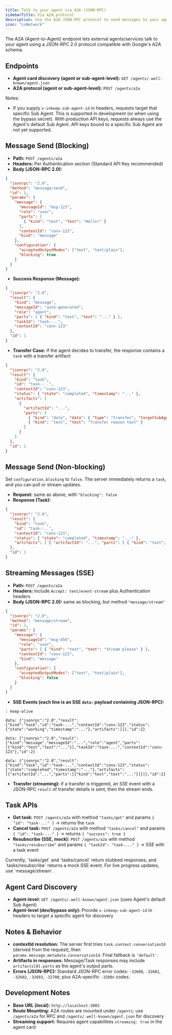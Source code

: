 ```yaml
---
title: Talk to your agent via A2A (JSON-RPC)
sidebarTitle: Via A2A protocol
description: Use the A2A JSON-RPC protocol to send messages to your agent and receive results, with optional streaming.
icon: "LuNetwork"
---
```


The A2A (Agent-to-Agent) endpoint lets external agents/services talk to your agent using a JSON-RPC 2.0 protocol compatible with Google's A2A schema.

<Snippet file="auth/RunApiAuthModes.mdx" />

## Endpoints

- **Agent card discovery (agent or sub-agent-level):** `GET /agents/.well-known/agent.json`
- **A2A protocol (agent or sub-agent-level):** `POST /agents/a2a`

Notes:
- If you supply `x-inkeep-sub-agent-id` in headers, requests target that specific Sub Agent. This is supported in development (or when using the bypass secret). With production API keys, requests always use the Agent's default Sub Agent. API keys bound to a specific Sub Agent are not yet supported.

## Message Send (Blocking)

- **Path:** `POST /agents/a2a`
- **Headers:** Per Authentication section (Standard API Key recommended)
- **Body (JSON-RPC 2.0):**

```json
{
  "jsonrpc": "2.0",
  "method": "message/send",
  "id": 1,
  "params": {
    "message": {
      "messageId": "msg-123",
      "role": "user",
      "parts": [
        { "kind": "text", "text": "Hello!" }
      ],
      "contextId": "conv-123",
      "kind": "message"
    },
    "configuration": {
      "acceptedOutputModes": ["text", "text/plain"],
      "blocking": true
    }
  }
}
```

- **Success Response (Message):**

```json
{
  "jsonrpc": "2.0",
  "result": {
    "kind": "message",
    "messageId": "auto-generated",
    "role": "agent",
    "parts": [ { "kind": "text", "text": "..." } ],
    "taskId": "task-...",
    "contextId": "conv-123"
  },
  "id": 1
}
```

- **Transfer Case:** if the agent decides to transfer, the response contains a `task` with a transfer artifact:

```json
{
  "jsonrpc": "2.0",
  "result": {
    "kind": "task",
    "id": "task-...",
    "contextId": "conv-123",
    "status": { "state": "completed", "timestamp": "..." },
    "artifacts": [
      {
        "artifactId": "...",
        "parts": [
          { "kind": "data", "data": { "type": "transfer", "targetSubAgentId": "other-agent-id" } },
          { "kind": "text", "text": "Transfer reason text" }
        ]
      }
    ]
  },
  "id": 1
}
```

## Message Send (Non-blocking)

Set `configuration.blocking` to `false`. The server immediately returns a `task`, and you can poll or stream updates.

- **Request:** same as above, with `"blocking": false`
- **Response (Task):**

```json
{
  "jsonrpc": "2.0",
  "result": {
    "kind": "task",
    "id": "task-...",
    "contextId": "conv-123",
    "status": { "state": "completed", "timestamp": "..." },
    "artifacts": [ { "artifactId": "...", "parts": [ { "kind": "text", "text": "..." } ] } ]
  },
  "id": 1
}
```

## Streaming Messages (SSE)

- **Path:** `POST /agents/a2a`
- **Headers:** include `Accept: text/event-stream` plus Authentication headers
- **Body (JSON-RPC 2.0):** same as blocking, but method `"message/stream"`

```json
{
  "jsonrpc": "2.0",
  "method": "message/stream",
  "id": 2,
  "params": {
    "message": {
      "messageId": "msg-456",
      "role": "user",
      "parts": [ { "kind": "text", "text": "Stream please" } ],
      "contextId": "conv-123",
      "kind": "message"
    },
    "configuration": {
      "acceptedOutputModes": ["text", "text/plain"],
      "blocking": false
    }
  }
}
```

- **SSE Events (each line is an SSE `data:` payload containing JSON-RPC):**

```text
: keep-alive

data: {"jsonrpc":"2.0","result":{"kind":"task","id":"task-...","contextId":"conv-123","status":{"state":"working","timestamp":"..."},"artifacts":[]},"id":2}

data: {"jsonrpc":"2.0","result":{"kind":"message","messageId":"...","role":"agent","parts":[{"kind":"text","text":"..."}],"taskId":"task-...","contextId":"conv-123"},"id":2}

data: {"jsonrpc":"2.0","result":{"kind":"task","id":"task-...","contextId":"conv-123","status":{"state":"completed","timestamp":"..."},"artifacts":[{"artifactId":"...","parts":[{"kind":"text","text":"..."}]}]},"id":2}
```

- **Transfer (streaming):** if a transfer is triggered, an SSE event with a JSON-RPC `result` of transfer details is sent, then the stream ends.

## Task APIs

- **Get task:** `POST /agents/a2a` with method `"tasks/get"` and params `{ "id": "task-..." }` → returns the `task`
- **Cancel task:** `POST /agents/a2a` with method `"tasks/cancel"` and params `{ "id": "task-..." }` → returns `{ "success": true }`
- **Resubscribe (SSE, mock):** `POST /agents/a2a` with method `"tasks/resubscribe"` and params `{ "taskId": "task-..." }` → SSE with a task event

<Note>
Currently, `tasks/get` and `tasks/cancel` return stubbed responses, and `tasks/resubscribe` returns a mock SSE event. For live progress updates, use `message/stream`.
</Note>

## Agent Card Discovery

- **Agent-level:** `GET /agents/.well-known/agent.json` (uses Agent's default Sub Agent)
- **Agent-level (dev/bypass only):** Provide `x-inkeep-sub-agent-id` in headers to target a specific agent for discovery

## Notes & Behavior

- **contextId resolution:** The server first tries `task.context.conversationId` (derived from the request), then `params.message.metadata.conversationId`. Final fallback is `'default'`.
- **Artifacts in responses:** Message/Task responses may include `artifacts[0].parts` as the agent's output parts.
- **Errors (JSON-RPC):** Standard JSON-RPC error codes: `-32600`, `-32601`, `-32602`, `-32603`, `-32700`, plus A2A-specific `-3200x` codes.

## Development Notes

- **Base URL (local):** `http://localhost:3003`
- **Route Mounting:** A2A routes are mounted under `/agents`; use `/agents/a2a` for RPC and `/agents/.well-known/agent.json` for discovery
- **Streaming support:** Requires agent capabilities `streaming: true` in the agent card
